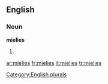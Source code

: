 
==English==

===Noun===
'''mielies'''

# {{plural of|[[mielie]]}}

[[Category:English plurals]]

[[ar:mielies]]
[[fr:mielies]]
[[it:mielies]]
[[tr:mielies]]